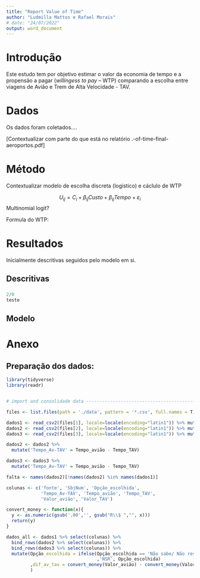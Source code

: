 ```yaml
---
title: "Report Value of Time"
author: "Ludmilla Mattos e Rafael Morais"
# date: "24/07/2022"
output: word_document
---
```


# Introdução 

Este estudo tem por objetivo estimar o valor da economia de tempo e a propensão a pagar (*willingess to pay* – WTP) comparando a escolha entre viagens de Avião e Trem de Alta Velocidade - TAV.

# Dados

Os dados foram coletados.... 

[Contextualizar com parte do que está no relatório .\value-of-time\epl\relatorio-final-aeroportos.pdf]

# Método 

Contextualizar modelo de escolha discreta (logistico) e cáclulo de WTP 

$$U_{ij} = C_i + \beta_{ij}Custo + \beta_{ij}Tempo + \varepsilon_i$$
Multinomial logit? 


Formula do WTP: 

# Resultados

Inicialmente descritivas seguidos pelo modelo em si. 

## Descritivas
###

```r

2/0
teste
```


## Modelo


# Anexo

## Preparação dos dados: 
```r

library(tidyverse)
library(readr)


# import and consolidade data -------------------------------------------

files <- list.files(path = './data', pattern = '*.csv', full.names = T)

dados1 <- read_csv2(files[1], locale=locale(encoding="latin1")) %>% mutate(fonte = 'Amostra_1')
dados2 <- read_csv2(files[2], locale=locale(encoding="latin1")) %>% mutate(fonte = 'Amostra_2')
dados3 <- read_csv2(files[3], locale=locale(encoding="latin1")) %>% mutate(fonte = 'Amostra_3')

dados2 <- dados2 %>% 
  mutate('Tempo_Av-TAV' = Tempo_avião - Tempo_TAV)

dados3 <- dados3 %>% 
  mutate('Tempo_Av-TAV' = Tempo_avião - Tempo_TAV)

falta <- names(dados2)[!names(dados2) %in% names(dados1)]

colunas <- c('fonte', 'SbjNum', 'Opção_escolhida', 
             'Tempo_Av-TAV', 'Tempo_avião', 'Tempo_TAV',
             'Valor_avião',	'Valor_TAV')

convert_money <- function(x){
  y <- as.numeric(gsub(',00','', gsub("R\\$ ","", x)))
  return(y)
}

dados_all <- dados1 %>% select(colunas) %>% 
  bind_rows(dados2 %>% select(colunas)) %>% 
  bind_rows(dados3 %>% select(colunas)) %>% 
  mutate(Opção_escolhida = ifelse(Opção_escolhida == 'Não sabe/ Não respondeu'
                                  ,'NSR', Opção_escolhida)
         ,dif_av_tav = convert_money(Valor_avião) - convert_money(Valor_TAV)
         )

```



